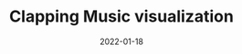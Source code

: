 ---
title: Clapping Music visualization
tags: [encoding systems]
date: 2022-01-18
priority: 2
draft: true
slug: '/clapping-music'
---